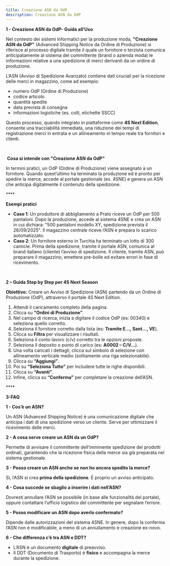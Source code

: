 ```yaml
---
title: Creazione ASN da OdP
description: Creazione ASN da OdP
---
```


**1 - Creazione ASN da OdP- Guida all’Uso**

Nel contesto dei sistemi informatici per la produzione moda, **"Creazione ASN da OdP"** (Advanced Shipping Notice da Ordine di Produzione) si riferisce al processo digitale tramite il quale un fornitore o terzista comunica anticipatamente al sistema del committente (brand o azienda moda) le informazioni relative a una spedizione di merci derivanti da un ordine di produzione.

L’ASN (Avviso di Spedizione Avanzato) contiene dati cruciali per la ricezione delle merci in magazzino, come ad esempio:

* numero OdP (Ordine di Produzione)
* codice articolo
* quantità spedite
* data prevista di consegna
* informazioni logistiche (es. colli, etichette SSCC)

Questo processo, quando integrato in piattaforme come **4S Next Edition**, consente una tracciabilità immediata, una riduzione dei tempi di registrazione merci in entrata e un allineamento in tempo reale tra fornitori e clienti.

 

 **Cosa si intende con "Creazione ASN da OdP"**

In termini pratici, un OdP (Ordine di Produzione) viene assegnato a un fornitore. Quando quest’ultimo ha terminato la produzione ed è pronto per spedire la merce, accede al portale gestionale (es. 4SNE) e genera un ASN che anticipa digitalmente il contenuto della spedizione.

**** 

**Esempi pratici**

* **Caso 1**: Un produttore di abbigliamento a Prato riceve un OdP per 500 pantaloni. Dopo la produzione, accede al sistema 4SNE e crea un ASN in cui dichiara: "500 pantaloni modello XY, spedizione prevista il 26/09/2025". Il magazzino centrale riceve l’ASN e prepara lo scarico automatizzato.
* **Caso 2**: Un fornitore esterno in Turchia ha terminato un lotto di 300 camicie. Prima della spedizione, tramite il portale ASN, comunica al brand italiano (cliente) l’avviso di spedizione. Il cliente, tramite ASN, può preparare il magazzino, emettere pre-bolle ed evitare errori in fase di ricevimento.

 

**2 – Guida Step by Step per 4S Next Season**

**Obiettivo:** Creare un Avviso di Spedizione (ASN) partendo da un Ordine di Produzione (OdP), attraverso il portale 4S Next Edition.

1. Attendi il caricamento completo della pagina.
2. Clicca su **“Ordini di Produzione”**.
3. Nel campo di ricerca, inizia a digitare il codice OdP (es: 00340) e seleziona quello corretto.
4. Seleziona il fornitore corretto dalla lista (es: **Tramite E..., Sant..., VE**).
5. Clicca su **Filtra** per visualizzare i risultati.
6. Seleziona il conto lavoro (c/v) corretto tra le opzioni proposte.
7. Seleziona il deposito o punto di carico (es: **A0002 – C/V...**).
8. Una volta caricati i dettagli, clicca sul simbolo di selezione con allineamento verticale medio (solitamente una riga selezionabile).
9. Clicca su **“Aggiungi”**.
10. Poi su **“Seleziona Tutto”** per includere tutte le righe disponibili.
11. Clicca su **“Avanti”**.
12. Infine, clicca su **“Conferma”** per completare la creazione dell’ASN.

**** 

**3-FAQ**

**1 - Cos’è un ASN?**

Un ASN (Advanced Shipping Notice) è una comunicazione digitale che anticipa i dati di una spedizione verso un cliente. Serve per ottimizzare il ricevimento delle merci.

**2 - A cosa serve creare un ASN da un OdP?**

Permette di avvisare il committente dell’imminente spedizione dei prodotti ordinati, garantendo che la ricezione fisica della merce sia già preparata nel sistema gestionale.

**3 - Posso creare un ASN anche se non ho ancora spedito la merce?**

Sì, l’ASN si crea **prima della spedizione**. È proprio un avviso anticipato.

**4 - Cosa succede se sbaglio a inserire i dati nell’ASN?**

Dovresti annullare l’ASN se possibile (in base alle funzionalità del portale), oppure contattare l’ufficio logistico del committente per segnalare l’errore.

**5 - Posso modificare un ASN dopo averlo confermato?**

Dipende dalle autorizzazioni del sistema 4SNE. In genere, dopo la conferma l’ASN non è modificabile, a meno di un annullamento e creazione ex-novo.

**6 - Che differenza c’è tra ASN e DDT?**

* L’ASN è un documento **digitale** di preavviso.
* Il DDT (Documento di Trasporto) è **fisico** e accompagna la merce durante la spedizione.